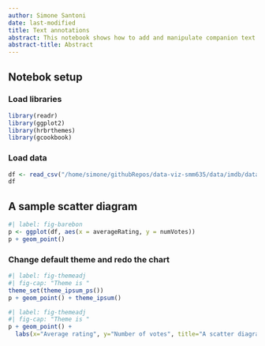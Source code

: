```yaml
---
author: Simone Santoni
date: last-modified
title: Text annotations
abstract: This notebook shows how to add and manipulate companion text to the hard-core part of a chart, namely, data, aestehtics, and themes.
abstract-title: Abstract
---
```


## Notebok setup

### Load libraries

```r
library(readr)
library(ggplot2)
library(hrbrthemes)
library(gcookbook)
```

### Load data

```r
df <- read_csv("/home/simone/githubRepos/data-viz-smm635/data/imdb/data.csv")
df
```

## A sample scatter diagram

```r
#| label: fig-barebon
p <- ggplot(df, aes(x = averageRating, y = numVotes))
p + geom_point()
```

### Change default theme and redo the chart

```r
#| label: fig-themeadj
#| fig-cap: "Theme is "
theme_set(theme_ipsum_ps())
p + geom_point() + theme_ipsum()
```

```r
#| label: fig-themeadj
#| fig-cap: "Theme is "
p + geom_point() + 
  labs(x="Average rating", y="Number of votes", title="A scatter diagram", subtitle="Theme is theme_ipsum_ps()", caption="Fig. 1 -- That's cool!")
```
